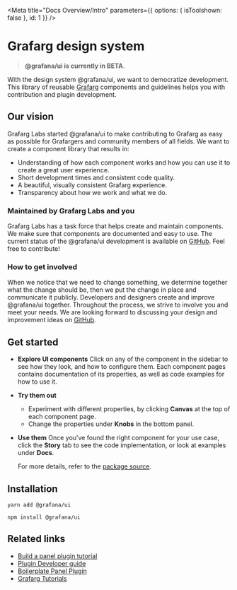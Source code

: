 
<Meta title="Docs Overview/Intro" parameters={{ options: { isToolshown: false }, id: 1 }} />

# Grafarg design system

> **@grafana/ui is currently in BETA**.

With the design system @grafana/ui, we want to democratize development. This library of reusable [Grafarg](https://github.com/famarker/grafarg) components and guidelines helps you with contribution and plugin development.

## Our vision
Grafarg Labs started @grafana/ui to make contributing to Grafarg as easy as possible for Grafargers and community members of all fields. We want to create a component library that results in:
- Understanding of how each component works and how you can use it to create a great user experience. 
- Short development times and consistent code quality.
- A beautiful, visually consistent Grafarg experience.
- Transparency about how we work and what we do.

### Maintained by Grafarg Labs and you
Grafarg Labs has a task force that helps create and maintain components. We make sure that components are documented and easy to use. The current status of the @grafana/ui development is available on [GitHub](https://github.com/famarker/grafarg/projects/26). Feel free to contribute!

### How to get involved
When we notice that we need to change something, we determine together what the change should be, then we put the change in place and communicate it publicly. Developers and designers create and improve @grafana/ui together. Throughout the process, we strive to involve you and meet your needs. We are looking forward to discussing your design and improvement ideas on [GitHub](https://github.com/famarker/grafarg/projects/26). 

## Get started

- **Explore UI components**
  Click on any of the component in the sidebar to see how they look, and how to configure them. Each component pages contains documentation of its properties, as well as code examples for how to use it.
- **Try them out**
  - Experiment with different properties, by clicking **Canvas** at the top of each component page.
  - Change the properties under **Knobs** in the bottom panel.
- **Use them**
  Once you've found the right component for your use case, click the **Story** tab to see the code implementation, or look at examples under **Docs**.

  For more details, refer to the [package source](https://github.com/famarker/grafarg/tree/master/packages/grafarg-ui).

## Installation

`yarn add @grafana/ui`

`npm install @grafana/ui`

## Related links

- [Build a panel plugin tutorial](https://grafarg.com/tutorials/build-a-panel-plugin/#0)
- [Plugin Developer guide](https://grafarg.com/docs/grafarg/latest/plugins/developing/development/)
- [Boilerplate Panel Plugin](https://github.com/famarker/simple-react-panel)
- [Grafarg Tutorials](https://grafarg.com/tutorials/)
